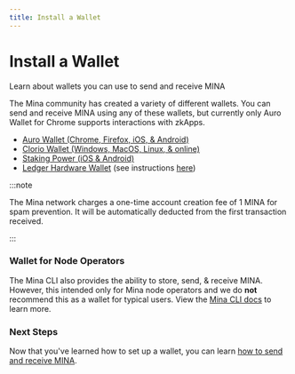 ```yaml
---
title: Install a Wallet
---
```



# Install a Wallet

<Subhead>
Learn about wallets you can use to send and receive MINA
</Subhead>

  The Mina community has created a variety of different wallets. You can send
  and receive MINA using any of these wallets, but currently only Auro Wallet
  for Chrome supports interactions with zkApps.

- [Auro Wallet (Chrome, Firefox, iOS, & Android)](https://www.aurowallet.com)
- [Clorio Wallet (Windows, MacOS, Linux, & online)](https://clor.io)
- [Staking Power (iOS & Android)](https://www.staking-power.com)
- [Ledger Hardware Wallet](https://www.ledger.com/mina-wallet) (see instructions [here](../using-mina/ledger-hardware-wallet))

:::note

The Mina network charges a one-time account creation fee of 1 MINA for spam prevention. It will be automatically deducted from the first transaction received.

:::

### Wallet for Node Operators

The Mina CLI also provides the ability to store, send, & receive MINA. However, this intended only for Mina node operators and we do **not** recommend this as a wallet for typical users. View the [Mina CLI docs](/node-operators/cli-reference) to learn more.

### Next Steps

Now that you've learned how to set up a wallet, you can learn [how to send and receive MINA](../using-mina/how-to-send-and-receive).